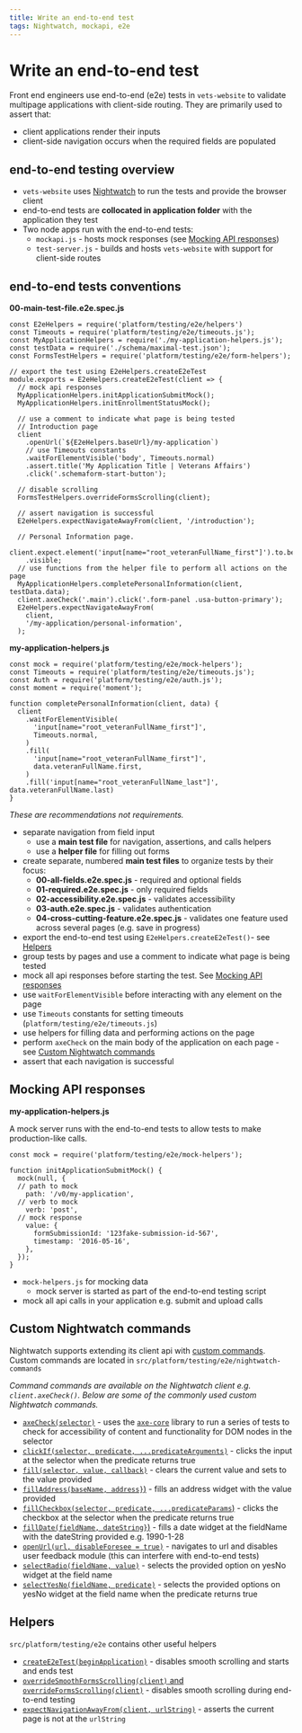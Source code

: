 ```yaml
---
title: Write an end-to-end test
tags: Nightwatch, mockapi, e2e
---
```


# Write an end-to-end test

Front end engineers use end-to-end (e2e) tests in `vets-website` to validate multipage applications with client-side routing. They are primarily used to assert that:
- client applications render their inputs
- client-side navigation occurs when the required fields are populated

## end-to-end testing overview

- `vets-website` uses [Nightwatch](https://nightwatchjs.org) to run the tests and provide the browser client
- end-to-end tests are **collocated in application folder** with the application they test
- Two node apps run with the end-to-end tests:
  - `mockapi.js` - hosts mock responses (see [Mocking API responses](#mocking-api-responses))
  - `test-server.js` - builds and hosts `vets-website` with support for client-side routes

## end-to-end tests conventions

**00-main-test-file.e2e.spec.js**
```
const E2eHelpers = require('platform/testing/e2e/helpers')
const Timeouts = require('platform/testing/e2e/timeouts.js');
const MyApplicationHelpers = require('./my-application-helpers.js');
const testData = require('./schema/maximal-test.json');
const FormsTestHelpers = require('platform/testing/e2e/form-helpers');

// export the test using E2eHelpers.createE2eTest
module.exports = E2eHelpers.createE2eTest(client => {
  // mock api responses
  MyApplicationHelpers.initApplicationSubmitMock();
  MyApplicationHelpers.initEnrollmentStatusMock();

  // use a comment to indicate what page is being tested
  // Introduction page
  client
    .openUrl(`${E2eHelpers.baseUrl}/my-application`)
    // use Timeouts constants
    .waitForElementVisible('body', Timeouts.normal)
    .assert.title('My Application Title | Veterans Affairs')
    .click('.schemaform-start-button');

  // disable scrolling
  FormsTestHelpers.overrideFormsScrolling(client);

  // assert navigation is successful
  E2eHelpers.expectNavigateAwayFrom(client, '/introduction');

  // Personal Information page.
  client.expect.element('input[name="root_veteranFullName_first"]').to.be
    .visible;
  // use functions from the helper file to perform all actions on the page
  MyApplicationHelpers.completePersonalInformation(client, testData.data);
  client.axeCheck('.main').click('.form-panel .usa-button-primary');
  E2eHelpers.expectNavigateAwayFrom(
    client,
    '/my-application/personal-information',
  );
  ```

**my-application-helpers.js**
```
const mock = require('platform/testing/e2e/mock-helpers');
const Timeouts = require('platform/testing/e2e/timeouts.js');
const Auth = require('platform/testing/e2e/auth.js');
const moment = require('moment');

function completePersonalInformation(client, data) {
  client
    .waitForElementVisible(
      'input[name="root_veteranFullName_first"]',
      Timeouts.normal,
    )
    .fill(
      'input[name="root_veteranFullName_first"]',
      data.veteranFullName.first,
    )
    .fill('input[name="root_veteranFullName_last"]', data.veteranFullName.last)
}
```
_These are recommendations not requirements._

- separate navigation from field input
  - use a **main test file** for navigation, assertions, and calls helpers
  - use a **helper file** for filling out forms
- create separate, numbered **main test files** to organize tests by their focus:
  - **00-all-fields.e2e.spec.js** - required and optional fields
  - **01-required.e2e.spec.js** - only required fields
  - **02-accessibility.e2e.spec.js** - validates accessibility
  - **03-auth.e2e.spec.js** - validates authentication
  - **04-cross-cutting-feature.e2e.spec.js** - validates one feature used across several pages (e.g. save in progress)
- export the end-to-end test using `E2eHelpers.createE2eTest()`- see [Helpers](#helpers)
- group tests by pages and use a comment to indicate what page is being tested
- mock all api responses before starting the test. See [Mocking API responses](#mockimg-api-responses)
- use `waitForElementVisible` before interacting with any element on the page
- use `Timeouts` constants for setting timeouts (`platform/testing/e2e/timeouts.js`)
- use helpers for filling data and performing actions on the page
- perform `axeCheck` on the main body of the application on each page - see [Custom Nightwatch commands](#custom-nightwatch-commands)
- assert that each navigation is successful

## Mocking API responses

**my-application-helpers.js**

A mock server runs with the end-to-end tests to allow tests to make production-like calls.

```
const mock = require('platform/testing/e2e/mock-helpers');

function initApplicationSubmitMock() {
  mock(null, {
  // path to mock
    path: '/v0/my-application',
  // verb to mock
    verb: 'post',
  // mock response
    value: {
      formSubmissionId: '123fake-submission-id-567',
      timestamp: '2016-05-16',
    },
  });
}
```

- `mock-helpers.js` for mocking data
  - mock server is started as part of the end-to-end testing script
- mock all api calls in your application e.g. submit and upload calls

## Custom Nightwatch commands

Nightwatch supports extending its client api with [custom commands](https://nightwatchjs.org/guide/#writing-custom-commands). Custom commands are located in `src/platform/testing/e2e/nightwatch-commands`

_Command commands are available on the Nightwatch client e.g. `client.axeCheck()`. Below are some of the commonly used custom Nightwatch commands._

- [`axeCheck(selector)`](https://github.com/department-of-veterans-affairs/vets-website/blob/d721cf0581c6b7d6f26903540dfc27f26a16a7be/src/platform/testing/e2e/nightwatch-commands/axeCheck.js#L4-L7) - uses the [`axe-core`](https://github.com/dequelabs/axe-core/blob/master/doc/developer-guide.md) library to run a series of tests to check for accessibility of content and functionality for DOM nodes in the selector
- [`clickIf(selector, predicate, ...predicateArguments)`](https://github.com/department-of-veterans-affairs/vets-website/blob/d721cf0581c6b7d6f26903540dfc27f26a16a7be/src/platform/testing/e2e/nightwatch-commands/clickIf.js#L4-L7) - clicks the input at the selector when the predicate returns true
- [`fill(selector, value, callback)`](https://github.com/department-of-veterans-affairs/vets-website/blob/d721cf0581c6b7d6f26903540dfc27f26a16a7be/src/platform/testing/e2e/nightwatch-commands/fill.js#L5-L6) - clears the current value and sets to the value provided
- [`fillAddress(baseName, address}`)](https://github.com/department-of-veterans-affairs/vets-website/blob/d721cf0581c6b7d6f26903540dfc27f26a16a7be/src/platform/testing/e2e/nightwatch-commands/fillAddress.js#L2-L5) - fills an address widget with the value provided
- [`fillCheckbox(selector, predicate, ...predicateParams`)](https://github.com/department-of-veterans-affairs/vets-website/blob/343d77e2d7509cdcecee4b41c723d01ca0147881/src/platform/testing/e2e/nightwatch-commands/fillCheckbox.js#L4-L7) - clicks the checkbox at the selector when the predicate returns true
- [`fillDate(fieldName, dateString}`)](https://github.com/department-of-veterans-affairs/vets-website/blob/d721cf0581c6b7d6f26903540dfc27f26a16a7be/src/platform/testing/e2e/nightwatch-commands/fillDate.js#L4-L6) - fills a date widget at the fieldName with the dateString provided e.g. 1990-1-28
- [`openUrl(url, disableForesee = true)`](https://github.com/department-of-veterans-affairs/vets-website/blob/master/src/platform/testing/e2e/nightwatch-commands/openUrl.js) - navigates to url and disables user feedback module (this can interfere with end-to-end tests)
- [`selectRadio(fieldName, value)`](https://github.com/department-of-veterans-affairs/vets-website/blob/d721cf0581c6b7d6f26903540dfc27f26a16a7be/src/platform/testing/e2e/nightwatch-commands/selectRadio.js#L2-L6) - selects the provided option on yesNo widget at the field name
- [`selectYesNo(fieldName, predicate)`](https://github.com/department-of-veterans-affairs/vets-website/blob/d721cf0581c6b7d6f26903540dfc27f26a16a7be/src/platform/testing/e2e/nightwatch-commands/selectYesNo.js#L2-L6) - selects the provided options on yesNo widget at the field name when the predicate returns true

## Helpers

`src/platform/testing/e2e` contains other useful helpers

- [`createE2eTest(beginApplication)`](https://github.com/department-of-veterans-affairs/vets-website/blob/d721cf0581c6b7d6f26903540dfc27f26a16a7be/src/platform/testing/e2e/helpers.js#L78-L81) - disables smooth scrolling and starts and ends test
- [`overrideSmoothFormsScrolling(client)` and `overrideFormsScrolling(client)`](https://github.com/department-of-veterans-affairs/vets-website/blob/d721cf0581c6b7d6f26903540dfc27f26a16a7be/src/platform/testing/e2e/nightwatch-commands/selectYesNo.js#L2-L6) - disables smooth scrolling during end-to-end testing
- [`expectNavigationAwayFrom(client, urlString)`](https://github.com/department-of-veterans-affairs/vets-website/blob/d721cf0581c6b7d6f26903540dfc27f26a16a7be/src/platform/testing/e2e/helpers.js#L94) - asserts the current page is not at the `urlString`
